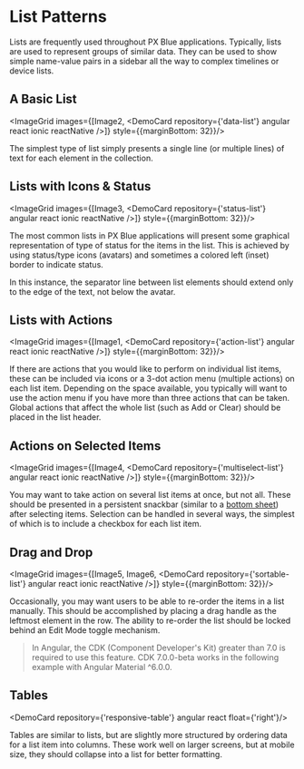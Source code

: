 
# List Patterns

Lists are frequently used throughout PX Blue applications. Typically, lists are used to represent groups of similar data. They can be used to show simple name-value pairs in a sidebar all the way to complex timelines or device lists.

## A Basic List

<ImageGrid images={[Image2, <DemoCard repository={'data-list'} angular react ionic reactNative />]} style={{marginBottom: 32}}/>

The simplest type of list simply presents a single line (or multiple lines) of text for each element in the collection.

## Lists with Icons & Status

<ImageGrid images={[Image3, <DemoCard repository={'status-list'} angular react ionic reactNative />]} style={{marginBottom: 32}}/>

The most common lists in PX Blue applications will present some graphical representation of type of status for the items in the list. This is achieved by using status/type icons (avatars) and sometimes a colored left (inset) border to indicate status.

In this instance, the separator line between list elements should extend only to the edge of the text, not below the avatar.

## Lists with Actions

<ImageGrid images={[Image1, <DemoCard repository={'action-list'} angular react ionic reactNative />]} style={{marginBottom: 32}}/>



If there are actions that you would like to perform on individual list items, these can be included via icons or a 3-dot action menu (multiple actions) on each list item. Depending on the space available, you typically will want to use the action menu if you have more than three actions that can be taken. Global actions that affect the whole list (such as Add or Clear) should be placed in the list header.

## Actions on Selected Items

<ImageGrid images={[Image4, <DemoCard repository={'multiselect-list'} angular react ionic reactNative />]} style={{marginBottom: 32}}/>

You may want to take action on several list items at once, but not all. These should be presented in a persistent snackbar (similar to a [bottom sheet](/patterns/overlay)) after selecting items. Selection can be handled in several ways, the simplest of which is to include a checkbox for each list item.

## Drag and Drop

<ImageGrid images={[Image5, Image6, <DemoCard repository={'sortable-list'} angular react ionic reactNative />]} style={{marginBottom: 32}}/>



Occasionally, you may want users to be able to re-order the items in a list manually. This should be accomplished by placing a drag handle as the leftmost element in the row. The ability to re-order the list should be locked behind an Edit Mode toggle mechanism.

>In Angular, the CDK (Component Developer's Kit) greater than 7.0 is required to use this feature.  CDK 7.0.0-beta works in the following example with Angular Material ^6.0.0.

## Tables

<DemoCard repository={'responsive-table'} angular react float={'right'}/>

Tables are similar to lists, but are slightly more structured by ordering data for a list item into columns. These work well on larger screens, but at mobile size, they should collapse into a list for better formatting.

